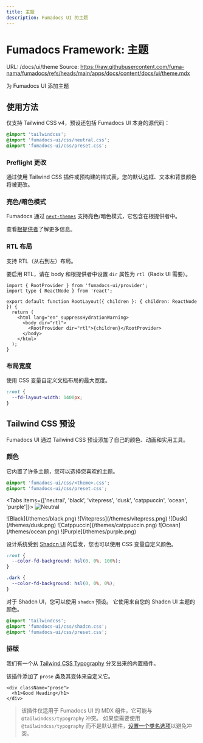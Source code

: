 ```yaml
---
title: 主题
description: Fumadocs UI 的主题
---
```

# Fumadocs Framework: 主题

URL: /docs/ui/theme
Source: https://raw.githubusercontent.com/fuma-nama/fumadocs/refs/heads/main/apps/docs/content/docs/ui/theme.mdx

为 Fumadocs UI 添加主题
        
## 使用方法

仅支持 Tailwind CSS v4，预设还包括 Fumadocs UI 本身的源代码：

```css title="Tailwind CSS"
@import 'tailwindcss';
@import 'fumadocs-ui/css/neutral.css';
@import 'fumadocs-ui/css/preset.css';
```

### Preflight 更改

通过使用 Tailwind CSS 插件或预构建的样式表，您的默认边框、文本和背景颜色将被更改。

### 亮色/暗色模式

Fumadocs 通过 [`next-themes`](https://github.com/pacocoursey/next-themes) 支持亮色/暗色模式，它包含在根提供者中。

查看[根提供者](/docs/ui/layouts/root-provider#theme-provider)了解更多信息。

### RTL 布局

支持 RTL（从右到左）布局。

要启用 RTL，请在 body 和根提供者中设置 `dir` 属性为 `rtl`（Radix UI 需要）。

```tsx
import { RootProvider } from 'fumadocs-ui/provider';
import type { ReactNode } from 'react';

export default function RootLayout({ children }: { children: ReactNode }) {
  return (
    <html lang="en" suppressHydrationWarning>
      <body dir="rtl">
        <RootProvider dir="rtl">{children}</RootProvider>
      </body>
    </html>
  );
}
```

### 布局宽度

使用 CSS 变量自定义文档布局的最大宽度。

```css
:root {
  --fd-layout-width: 1400px;
}
```

## Tailwind CSS 预设

Fumadocs UI 通过 Tailwind CSS 预设添加了自己的颜色、动画和实用工具。

### 颜色

它内置了许多主题，您可以选择您喜欢的主题。

```css
@import 'fumadocs-ui/css/<theme>.css';
@import 'fumadocs-ui/css/preset.css';
```

<Tabs items={['neutral', 'black', 'vitepress', 'dusk', 'catppuccin', 'ocean', 'purple']}>
  <Tab value="neutral">
    ![Neutral](/themes/neutral.png)
  </Tab>

  <Tab value="black">
    ![Black](/themes/black.png)
  </Tab>

  <Tab value="vitepress">
    ![Vitepress](/themes/vitepress.png)
  </Tab>

  <Tab value="dusk">
    ![Dusk](/themes/dusk.png)
  </Tab>

  <Tab value="Catppuccin">
    ![Catppuccin](/themes/catppuccin.png)
  </Tab>

  <Tab value="ocean">
    ![Ocean](/themes/ocean.png)
  </Tab>

  <Tab value="purple">
    ![Purple](/themes/purple.png)
  </Tab>
</Tabs>

设计系统受到 [Shadcn UI](https://ui.shadcn.com) 的启发，您也可以使用 CSS 变量自定义颜色。

```css title="global.css"
:root {
  --color-fd-background: hsl(0, 0%, 100%);
}

.dark {
  --color-fd-background: hsl(0, 0%, 0%);
}
```

对于 Shadcn UI，您可以使用 `shadcn` 预设。
它使用来自您的 Shadcn UI 主题的颜色。

```css
@import 'tailwindcss';
@import 'fumadocs-ui/css/shadcn.css';
@import 'fumadocs-ui/css/preset.css';
```

### 排版

我们有一个从 [Tailwind CSS Typography](https://tailwindcss.com/docs/typography-plugin) 分叉出来的内置插件。

该插件添加了 `prose` 类及其变体来自定义它。

```tsx
<div className="prose">
  <h1>Good Heading</h1>
</div>
```

> 该插件仅适用于 Fumadocs UI 的 MDX 组件，它可能与 `@tailwindcss/typography` 冲突。
> 如果您需要使用 `@tailwindcss/typography` 而不是默认插件，[设置一个类名选项](https://github.com/tailwindlabs/tailwindcss-typography/blob/main/README.md#changing-the-default-class-name)以避免冲突。
